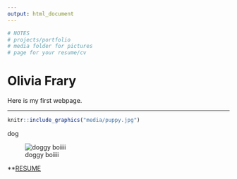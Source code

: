 ```yaml
---
output: html_document
---
```


```r
# NOTES
# projects/portfolio
# media folder for pictures
# page for your resume/cv
```


# Olivia Frary
Here is my first webpage.

___

```r
knitr::include_graphics("media/puppy.jpg")
```
dog

![doggy boiiii](media/puppy.jpg)

**[RESUME](https://olivia-frary.github.io/resume.pdf)

